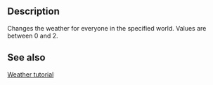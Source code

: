 {{Lua/Function |
  prototype = World:SetWeatherSeverity(number) |
}}

== Description ==
Changes the weather for everyone in the specified world. Values are between 0 and 2.

==See also==

[[Lua/Tutorials/Intermediate/Weather|Weather tutorial]]